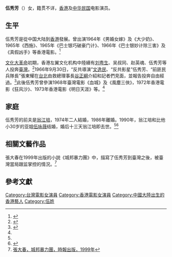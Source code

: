 '''伍秀芳'''（{{bd|？||？|}}）女，籍贯不详，[[香港|香港]]及[[中华民国|中华民国]]电影演员。

==生平==
伍秀芳是從中国大陆到[[香港|香港]]發展。曾出演1964年《男婚女嫁》及《大少奶》、1965年《西施》、1965年《巴士银巧破豪门计》、1966年《巴士银妙计除三害》及《真假凶手》等香港電影。<ref name=dyw>{{Cite web |url=http://www.1905.com/mdb/star/3014480/ |title=伍秀芳，電影網，於2015-04-13查閲 |accessdate=2015-04-12 |archive-date=2019-08-02 |archive-url=https://web.archive.org/web/20190802015357/http://www.1905.com/mdb/star/3014480/ |dead-url=no }}</ref>

[[文化大革命|文化大革命]]初期，香港左翼文化机构中陸續有[[刘粤生|刘粤生]]、吴叔同、赵英魂、伍秀芳等人投奔[[臺灣|臺灣]]。<ref name=bdbj>{{Cite web |url=http://xinhaiguang.baijia.baidu.com/article/3950 |title=罕见，历史上来自敌人的“宣传画”，百度百家，2014-02-10 |accessdate=2015-04-12 |archive-date=2016-03-04 |archive-url=https://web.archive.org/web/20160304135259/http://xinhaiguang.baijia.baidu.com/article/3950 |dead-url=no }}</ref>1966年9月30日，“反共導演”[[文逸民|文逸民]]、“反共影星”伍秀芳、“前匪民兵隊長”張東耀在[[台北|台北]]由救總理事長[[谷正綱|谷正綱]]介紹和記者們見面，並報告投奔自由經過。<ref>{{Cite web |url=http://catalog.digitalarchives.tw/item/00/3a/1b/62.html |title=條條道路通自由　反共義士來歸，數位典藏與數位學習聯合目錄，2008-11-27 |accessdate=2015-04-12 |archive-date=2014-04-11 |archive-url=https://web.archive.org/web/20140411134341/http://catalog.digitalarchives.tw/item/00/3a/1b/62.html |dead-url=no }}</ref>此後伍秀芳曾參演1968年臺灣電影《血城》及《風塵三俠》，1972年香港電影《狂风沙》、1973年香港電影《明日天涯》等。<ref name=dyw/>

==家庭==
伍秀芳的前夫是[[翁江培|翁江培]]，1974年二人結婚，1986年離婚。1990年，翁江培和比他小30岁的亚姐[[伍咏薇|伍咏薇]]结婚，婚后十三天翁江培即去世。<ref name=bdbj/><ref>{{Cite web|url=http://www.managementofknowledges.com/%E3%80%8A%E5%BF%83%E8%87%9F%E7%97%85%E6%A1%88%E4%BE%8B%E2%94%80%E2%94%80%E7%BF%81%E6%B1%9F%E5%9F%B9%E3%80%8B/|title=《心臟病案例──翁江培》(上)|newspaper=通識網|publisher=天涯倦客|date=2013年10月16日|language=zh-hant|accessdate=2015年4月12日|archive-date=2015年2月5日|archive-url=https://web.archive.org/web/20150205094036/http://www.managementofknowledges.com/%E3%80%8A%E5%BF%83%E8%87%9F%E7%97%85%E6%A1%88%E4%BE%8B%E2%94%80%E2%94%80%E7%BF%81%E6%B1%9F%E5%9F%B9%E3%80%8B/|dead-url=no}}</ref>

==相關文藝作品==
張大春在1999年出版的小説《城邦暴力團》中，描寫了伍秀芳到臺灣之後，被臺灣當局跟监掌控的情況。<ref>[http://epaper.citygf.com/szb/html/2011-03/08/content_430775469.htm 張大春，城邦暴力團，時報出版，1999年]{{Dead link|date=2018年10月 |bot=InternetArchiveBot |fix-attempted=yes }}</ref>

==參考文獻==
{{reflist}}

{{DEFAULTSORT:Wu伍}}
[[Category:台灣電影女演員|Category:台灣電影女演員]]
[[Category:香港電影女演員|Category:香港電影女演員]]
[[Category:中國大陸出生的香港藝人|Category:中國大陸出生的香港藝人]]
[[Category:伍姓|Category:伍姓]]